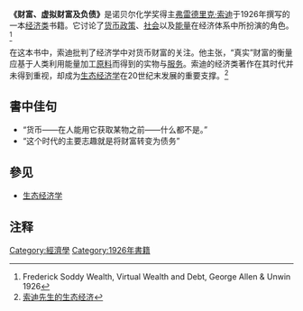 '''《财富、虚拟财富及负债》'''是诺贝尔化学奖得主[[弗雷德里克·索迪|弗雷德里克·索迪]]于1926年撰写的一本[[经济类|经济类]]书籍。它讨论了[[货币政策|货币政策]]、[[社会|社会]]以及[[能量|能量]]在经济体系中所扮演的角色。<ref>Frederick Soddy Wealth, Virtual Wealth and Debt, George Allen & Unwin 1926</ref>

在这本书中，索迪批判了经济学中对货币财富的关注。他主张，“真实”财富的衡量应基于人类利用能量加工[[原料|原料]]而得到的实物与[[服务|服务]]。索迪的经济类著作在其时代并未得到重视，却成为[[生态经济学|生态经济学]]在20世纪末发展的重要支撑。<ref>[http://yeeu.org/bbs/viewthread.php?tid=35&extra=page%3D1 索迪先生的生态经济]{{dead link|date=2018年4月 |bot=InternetArchiveBot |fix-attempted=yes }}</ref>

== 書中佳句 ==
*“货币——在人能用它获取某物之前——什么都不是。”
*“这个时代的主要志趣就是将财富转变为债务”

== 參见 ==
*[[生态经济学|生态经济学]]

== 注释 ==
{{Reflist}}

[[Category:經濟學|Category:經濟學]]
[[Category:1926年書籍|Category:1926年書籍]]